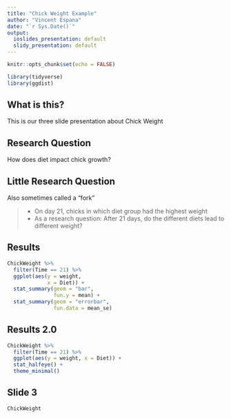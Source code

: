 ```yaml
---
title: "Chick Weight Example"
author: "Vincent Espana"
date: "`r Sys.Date()`"
output:
  ioslides_presentation: default
  slidy_presentation: default
---
```


```r
knitr::opts_chunk$set(echo = FALSE)
```

```r

library(tidyverse)
library(ggdist)

```


## What is this?

This is our three slide presentation about Chick Weight

## Research Question

How does diet impact chick growth?

## Little Research Question

Also sometimes called a "fork"

>- On day 21, chicks in which diet group had the highest weight
>- As a research question: After 21 days, do the different diets lead to different weight?

## Results

```r

ChickWeight %>% 
  filter(Time == 21) %>%
  ggplot(aes(y = weight,
             x = Diet)) + 
  stat_summary(geom = "bar", 
               fun.y = mean) +
  stat_summary(geom = "errorbar", 
               fun.data = mean_se)

```

## Results 2.0

```r

ChickWeight %>% 
  filter(Time == 21) %>%
  ggplot(aes(y = weight, x = Diet)) +
  stat_halfeye() +
  theme_minimal()

```


## Slide 3

```r

ChickWeight

```

